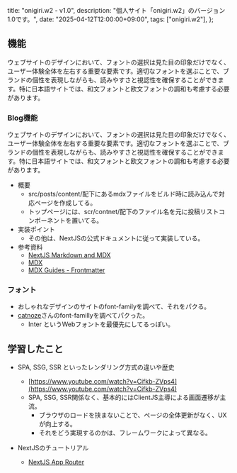   title: "onigiri.w2 - v1.0",
  description: "個人サイト「onigiri.w2」のバージョン1.0です。",
  date: "2025-04-12T12:00:00+09:00",
  tags: ["onigiri.w2"],
};



## 機能
ウェブサイトのデザインにおいて、フォントの選択は見た目の印象だけでなく、ユーザー体験全体を左右する重要な要素です。適切なフォントを選ぶことで、ブランドの個性を表現しながらも、読みやすさと視認性を確保することができます。特に日本語サイトでは、和文フォントと欧文フォントの調和も考慮する必要があります。

### Blog機能

ウェブサイトのデザインにおいて、フォントの選択は見た目の印象だけでなく、ユーザー体験全体を左右する重要な要素です。適切なフォントを選ぶことで、ブランドの個性を表現しながらも、読みやすさと視認性を確保することができます。特に日本語サイトでは、和文フォントと欧文フォントの調和も考慮する必要があります。
- 概要
  - src/posts/content/配下にあるmdxファイルをビルド時に読み込んで対応ページを作成してる。
  - トップページには、scr/contnet/配下のファイル名を元に投稿リストコンポーネントを置いてる。
- 実装ポイント
  - その他は、NextJSの公式ドキュメントに従って実装している。
- 参考資料
  - [NextJS Markdown and MDX](https://nextjs.org/docs/app/building-your-application/configuring/mdx)
  - [MDX](https://mdxjs.com/)
  - [MDX Guides - Frontmatter](https://mdxjs.com/guides/frontmatter/)


### フォント
- おしゃれなデザインのサイトのfont-familyを調べて、それをパクる。
- [catnoze](https://catnose.me/)さんのfont-famillyを調べてパクった。
  - Inter というWebフォントを最優先にしてるっぽい。



## 学習したこと
- SPA, SSG, SSR といったレンダリング方式の違いや歴史
  - [https://www.youtube.com/watch?v=Cifkb-ZVps4](https://www.youtube.com/watch?v=Cifkb-ZVps4)
  - SPA, SSG, SSR関係なく、基本的にはClientJS主導による画面遷移が主流。
    - ブラウザのロードを挟まないことで、ページの全体更新がなく、UXが向上する。
    - それをどう実現するのかは、フレームワークによって異なる。

- NextJSのチュートリアル
  - [NextJS App Router](https://nextjs.org/learn/dashboard-app)

